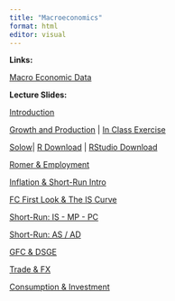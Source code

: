 ```yaml
---
title: "Macroeconomics"
format: html
editor: visual
---
```



**Links:**

[Macro Economic Data](https://payseur.github.io/classes/econ_5120/references.html)

**Lecture Slides:**

[Introduction](https://payseur.github.io/classes/econ_5120/01_lecture/#/title-slide)

[Growth and Production](https://payseur.github.io/classes/econ_5120/02_lecture/#/title-slide) \| [In Class Exercise](https://payseur.github.io/classes/econ_5120/02_lecture/Growth_Worksheet.xlsx)

[Solow](https://payseur.github.io/classes/econ_5120/03_lecture/#/title-slide)\| [R Download](https://cran.r-project.org/) \| [RStudio Download](https://www.rstudio.com/products/rstudio/download/)

[Romer & Employment](https://payseur.github.io/classes/econ_5120/04_lecture/#/title-slide)

[Inflation & Short-Run Intro](https://payseur.github.io/classes/econ_5120/05_lecture/#/title-slide)

[FC First Look & The IS Curve](https://payseur.github.io/classes/econ_5120/06_lecture/#/title-slide)

[Short-Run: IS - MP - PC](https://payseur.github.io/classes/econ_5120/07_lecture/#/title-slide)

[Short-Run: AS / AD](https://payseur.github.io/classes/econ_5120/08_lecture/#/title-slide)

[GFC & DSGE](https://payseur.github.io/classes/econ_5120/09_lecture/#/title-slide)

[Trade & FX](https://payseur.github.io/classes/econ_5120/10_lecture/#/title-slide)

[Consumption & Investment](https://payseur.github.io/classes/econ_5120/11_lecture/#/title-slide)
